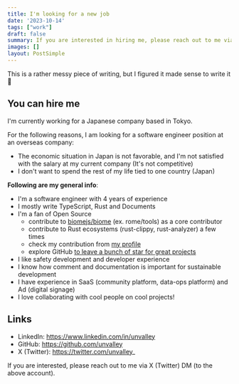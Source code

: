 ```yaml
---
title: I'm looking for a new job
date: '2023-10-14'
tags: ["work"]
draft: false
summary: If you are interested in hiring me, please reach out to me via X (Twitter) DM.
images: []
layout: PostSimple
---
```


This is a rather messy piece of writing, but I figured it made sense to write it 🙂

## You can hire me

I'm currently working for a Japanese company based in Tokyo.

For the following reasons, I am looking for a software engineer position at an overseas company:

- The economic situation in Japan is not favorable, and I'm not satisfied with the salary at my current company (It's not competitive)
- I don't want to spend the rest of my life tied to one country (Japan)

**Following are my general info**:

- I'm a software engineer with 4 years of experience
- I mostly write TypeScript, Rust and Documents
- I'm a fan of Open Source
    - contribute to [biomejs/biome](https://github.com/biomejs/biome) (ex. rome/tools) as a core contributor
    - contribute to Rust ecosystems (rust-clippy, rust-analyzer) a few times
    - check my contribution from [my profile](https://github.com/unvalley)
    - explore GitHub [to leave a bunch of star for great projects](https://github.com/unvalley?tab=stars)
- I like safety development and developer experience
- I know how comment and documentation is important for sustainable development
- I have experience in SaaS (community platform, data-ops platform) and Ad (digital signage)
- I love collaborating with cool people on cool projects!


## Links

- LinkedIn: https://www.linkedin.com/in/unvalley
- GitHub: https://github.com/unvalley
- X (Twitter): https://twitter.com/unvalley_


If you are interested, please reach out to me via X (Twitter) DM (to the above account).
